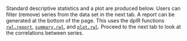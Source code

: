 Standard descriptive statistics and a plot are produced below. Users can filter (remove) series from the data set in the next tab. A report can be generated at the bottom of the page. This uses the dplR functions [`rwl.report`](https://rdrr.io/cran/dplR/man/rwl.report.html), [`summary.rwl`](https://rdrr.io/cran/dplR/man/rwl.stats.html), and [`plot.rwl`](https://rdrr.io/cran/dplR/man/plot.rwl.html). Proceed to the next tab to look at the correlations between series. 
